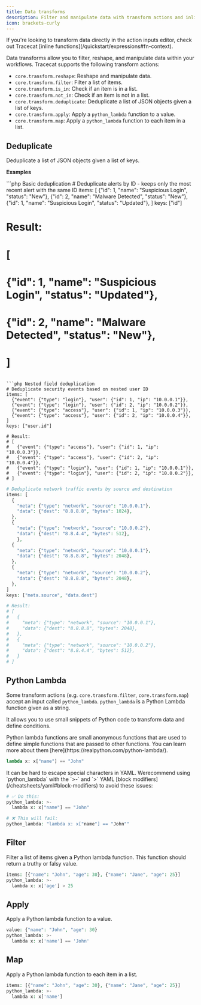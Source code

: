 ```yaml
---
title: Data transforms
description: Filter and manipulate data with transform actions and inline functions.
icon: brackets-curly
---
```


<Note>
  If you're looking to transform data directly in the action inputs editor,
  check out Tracecat [inline functions](/quickstart/expressions#fn-context).
</Note>

Data transforms allow you to filter, reshape, and manipulate data within your workflows.
Tracecat supports the following transform actions:

- `core.transform.reshape`: Reshape and manipulate data.
- `core.transform.filter`: Filter a list of items.
- `core.transform.is_in`: Check if an item is in a list.
- `core.transform.not_in`: Check if an item is not in a list.
- `core.transform.deduplicate`: Deduplicate a list of JSON objects given a list of keys.
- `core.transform.apply`: Apply a `python_lambda` function to a value.
- `core.transform.map`: Apply a `python_lambda` function to each item in a list.

## Deduplicate

Deduplicate a list of JSON objects given a list of keys.

**Examples**

<CodeGroup>
  ```php Basic deduplication
  # Deduplicate alerts by ID - keeps only the most recent alert with the same ID
  items: [
    {"id": 1, "name": "Suspicious Login", "status": "New"},
    {"id": 2, "name": "Malware Detected", "status": "New"},
    {"id": 1, "name": "Suspicious Login", "status": "Updated"},
  ]
  keys: ["id"]

  # Result:
  # [
  #   {"id": 1, "name": "Suspicious Login", "status": "Updated"},
  #   {"id": 2, "name": "Malware Detected", "status": "New"},
  # ]
  ```

  ```php Nested field deduplication
  # Deduplicate security events based on nested user ID
  items: [
    {"event": {"type": "login"}, "user": {"id": 1, "ip": "10.0.0.1"}},
    {"event": {"type": "login"}, "user": {"id": 2, "ip": "10.0.0.2"}},
    {"event": {"type": "access"}, "user": {"id": 1, "ip": "10.0.0.3"}},
    {"event": {"type": "access"}, "user": {"id": 2, "ip": "10.0.0.4"}},
  ]
  keys: ["user.id"]

  # Result:
  # [
  #   {"event": {"type": "access"}, "user": {"id": 1, "ip": "10.0.0.3"}},
  #   {"event": {"type": "access"}, "user": {"id": 2, "ip": "10.0.0.4"}},
  #   {"event": {"type": "login"}, "user": {"id": 1, "ip": "10.0.0.1"}},
  #   {"event": {"type": "login"}, "user": {"id": 2, "ip": "10.0.0.2"}},
  # ]
  ```

  ```php Multiple key deduplication
  # Deduplicate network traffic events by source and destination
  items: [
    {
      "meta": {"type": "network", "source": "10.0.0.1"},
      "data": {"dest": "8.8.8.8", "bytes": 1024},
    },
    {
      "meta": {"type": "network", "source": "10.0.0.2"},
      "data": {"dest": "8.8.4.4", "bytes": 512},
      },
    {
      "meta": {"type": "network", "source": "10.0.0.1"},
      "data": {"dest": "8.8.8.8", "bytes": 2048},
    },
    {
      "meta": {"type": "network", "source": "10.0.0.2"},
      "data": {"dest": "8.8.8.8", "bytes": 2048},
    },
  ]
  keys: ["meta.source", "data.dest"]

  # Result:
  # [
  #   {
  #     "meta": {"type": "network", "source": "10.0.0.1"},
  #     "data": {"dest": "8.8.8.8", "bytes": 2048},
  #   },
  #   {
  #     "meta": {"type": "network", "source": "10.0.0.2"},
  #     "data": {"dest": "8.8.4.4", "bytes": 512},
  #   }
  # ]
  ```
</CodeGroup>

## Python Lambda

Some transform actions (e.g. `core.transform.filter`, `core.transform.map`) accept an input called `python_lambda`.
`python_lambda` is a Python Lambda function given as a string.

It allows you to use small snippets of Python code to transform data and define conditions.

<Info>
  Python lambda functions are small anonymous functions that are used to define simple functions that are passed to other functions.
  You can learn more about them [here](https://realpython.com/python-lambda/).

  ```python
  lambda x: x["name"] == "John"
  ```
</Info>

<Note>
  It can be hard to escape special characters in YAML.
  Werecommend using `python_lambda` with the `>-` and `>` YAML [block modifiers](/cheatsheets/yaml#block-modifiers)
  to avoid these issues:

  ```php
  # ✅ Do this:
  python_lambda: >-
    lambda x: x["name"] == "John"

  # ❌ This will fail:
  python_lambda: "lambda x: x["name"] == "John""
  ```
</Note>

## Filter

Filter a list of items given a Python lambda function.
This function should return a truthy or falsy value.

```php
items: [{"name": "John", "age": 30}, {"name": "Jane", "age": 25}]
python_lambda: >-
  lambda x: x['age'] > 25
```

## Apply

Apply a Python lambda function to a value.

```php
value: {"name": "John", "age": 30}
python_lambda: >-
  lambda x: x['name'] == 'John'
```

## Map

Apply a Python lambda function to each item in a list.

```php
items: [{"name": "John", "age": 30}, {"name": "Jane", "age": 25}]
python_lambda: >-
  lambda x: x['name']
```
